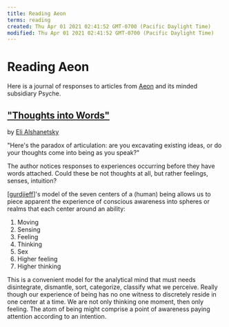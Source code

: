 ```yaml
---
title: Reading Aeon
terms: reading
created: Thu Apr 01 2021 02:41:52 GMT-0700 (Pacific Daylight Time)
modified: Thu Apr 01 2021 02:41:52 GMT-0700 (Pacific Daylight Time)
---
```


# Reading Aeon

Here is a journal of responses to articles from [Aeon](https://aeon.co/) and its minded subsidiary Psyche.

## ["Thoughts into Words"](https://aeon.co/essays/what-comes-first-ideas-or-words-the-paradox-of-articulation)

by [Eli Alshanetsky](https://aeon.co/users/eli-alshanetsky)

"Here's the paradox of articulation: are you excavating existing ideas, or do your thoughts come into being as you speak?"

The author notices responses to experiences occurring before they have words attached. Could these be not thoughts at all, but rather feelings, senses, intuition?

[[gurdjieff]]'s model of the seven centers of a (human) being allows us to piece apparent the experience of conscious awareness into spheres or realms that each center around an ability:

1. Moving
2. Sensing
3. Feeling
4. Thinking
5. Sex
6. Higher feeling
7. Higher thinking

This is a convenient model for the analytical mind that must needs disintegrate, dismantle, sort, categorize, classify what we perceive. Really though our experience of being has no one witness to discretely reside in one center at a time. We are not only thinking one moment, then only feeling. The atom of being might comprise a point of awareness paying attention according to an intention.

[//begin]: # 'Autogenerated link references for markdown compatibility'
[gurdjieff]: gurdjieff 'G.I. Gurdjieff'
[//end]: # 'Autogenerated link references'
